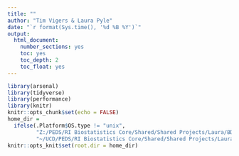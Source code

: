 ```yaml
---
title: ""
author: "Tim Vigers & Laura Pyle"
date: "`r format(Sys.time(), '%d %B %Y')`"
output:
  html_document:
    number_sections: yes
    toc: yes
    toc_depth: 2
    toc_float: yes
---
```


```r
library(arsenal)
library(tidyverse)
library(performance)
library(knitr)
knitr::opts_chunk$set(echo = FALSE)
home_dir = 
  ifelse(.Platform$OS.type != "unix",
         "Z:/PEDS/RI Biostatistics Core/Shared/Shared Projects/Laura/BDC/Projects",
         "~/UCD/PEDS/RI Biostatistics Core/Shared/Shared Projects/Laura/BDC/Projects")
knitr::opts_knit$set(root.dir = home_dir)
```

```r

```
